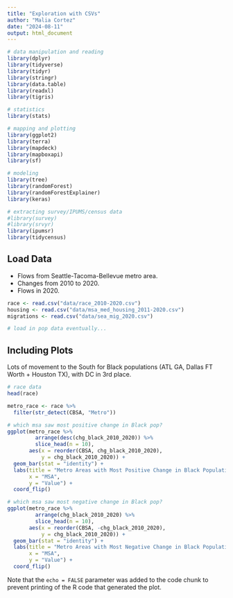 ```yaml
---
title: "Exploration with CSVs"
author: "Malia Cortez"
date: "2024-08-11"
output: html_document
---
```


```r
# data manipulation and reading
library(dplyr)
library(tidyverse)
library(tidyr)
library(stringr)
library(data.table)
library(readxl)
library(tigris)

# statistics
library(stats)

# mapping and plotting
library(ggplot2)
library(terra)
library(mapdeck)
library(mapboxapi)
library(sf)

# modeling
library(tree)
library(randomForest)
library(randomForestExplainer)
library(keras)

# extracting survey/IPUMS/census data
#library(survey)
#library(srvyr)
library(ipumsr)
library(tidycensus)
```

## Load Data
- Flows from Seattle-Tacoma-Bellevue metro area. 
- Changes from 2010 to 2020.
- Flows in 2020.
```r
race <- read.csv("data/race_2010-2020.csv")
housing <- read.csv("data/msa_med_housing_2011-2020.csv")
migrations <- read.csv("data/sea_mig_2020.csv")

# load in pop data eventually...
```

## Including Plots
Lots of movement to the South for Black populations (ATL GA, Dallas FT Worth + Houston TX), with DC in 3rd place.
```r
# race data
head(race)

metro_race <- race %>% 
  filter(str_detect(CBSA, "Metro"))

# which msa saw most positive change in Black pop?
ggplot(metro_race %>% 
         arrange(desc(chg_black_2010_2020)) %>% 
         slice_head(n = 10),
       aes(x = reorder(CBSA, chg_black_2010_2020),
           y = chg_black_2010_2020)) +
  geom_bar(stat = "identity") +
  labs(title = "Metro Areas with Most Positive Change in Black Population",
       x = "MSA",
       y = "Value") +
  coord_flip()

# which msa saw most negative change in Black pop?
ggplot(metro_race %>% 
         arrange(chg_black_2010_2020) %>% 
         slice_head(n = 10),
       aes(x = reorder(CBSA, -chg_black_2010_2020),
           y = chg_black_2010_2020)) +
  geom_bar(stat = "identity") +
  labs(title = "Metro Areas with Most Negative Change in Black Population",
       x = "MSA",
       y = "Value") +
  coord_flip()
```

Note that the `echo = FALSE` parameter was added to the code chunk to prevent printing of the R code that generated the plot.
